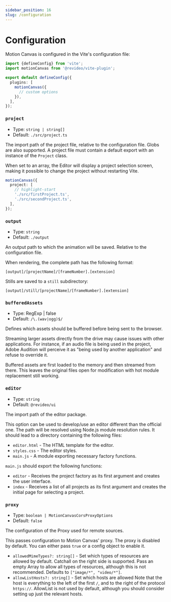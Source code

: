 ```yaml
---
sidebar_position: 16
slug: /configuration
---
```


# Configuration

Motion Canvas is configured in the Vite's configuration file:

```ts title="vite.config.ts"
import {defineConfig} from 'vite';
import motionCanvas from '@revideo/vite-plugin';

export default defineConfig({
  plugins: [
    motionCanvas({
      // custom options
    }),
  ],
});
```

### `project`

- Type: `string | string[]`
- Default: `./src/project.ts`

The import path of the project file, relative to the configuration file. Globs
are also supported. A project file must contain a default export with an
instance of the `Project` class.

When set to an array, the Editor will display a project selection screen, making
it possible to change the project without restarting Vite.

```ts
motionCanvas({
  project: [
    // highlight-start
    './src/firstProject.ts',
    './src/secondProject.ts',
  ],
});
```

### `output`

- Type: `string`
- Default: `./output`

An output path to which the animation will be saved. Relative to the
configuration file.

When rendering, the complete path has the following format:

```
[output]/[projectName]/[frameNumber].[extension]
```

Stills are saved to a `still` subdirectory:

```
[output]/still/[projectName]/[frameNumber].[extension]
```

### `bufferedAssets`

- Type: RegExp | false
- Default: `/\.(wav|ogg)$/`

Defines which assets should be buffered before being sent to the browser.

Streaming larger assets directly from the drive may cause issues with other
applications. For instance, if an audio file is being used in the project, Adobe
Audition will perceive it as "being used by another application" and refuse to
override it.

Buffered assets are first loaded to the memory and then streamed from there.
This leaves the original files open for modification with hot module replacement
still working.

### `editor`

- Type: `string`
- Default: `@revideo/ui`

The import path of the editor package.

This option can be used to develop/use an editor different than the official
one. The path will be resolved using Node.js module resolution rules. It should
lead to a directory containing the following files:

- `editor.html` - The HTML template for the editor.
- `styles.css` - The editor styles.
- `main.js` - A module exporting necessary factory functions.

`main.js` should export the following functions:

- `editor` - Receives the project factory as its first argument and creates the
  user interface.
- `index` - Receives a list of all projects as its first argument and creates
  the initial page for selecting a project.

### `proxy`

- Type: `boolean | MotionCanvasCorsProxyOptions`
- Default: `false`

The configuration of the Proxy used for remote sources.

This passes configuration to Motion Canvas' proxy. The proxy is disabled by
default. You can either pass `true` or a config object to enable it.

- `allowedMimeTypes?: string[]` - Set which types of resources are allowed by
  default. Catchall on the right side is supported. Pass an empty Array to allow
  all types of resources, although this is not recommended. Defaults to
  `["image/*", "video/*"]`.
- `allowListHosts?: string[]` - Set which hosts are allowed Note that the host
  is everything to the left of the first `/`, and to the right of the protocol
  `https://`. AllowList is not used by default, although you should consider
  setting up just the relevant hosts.
